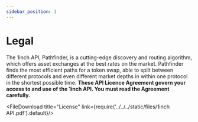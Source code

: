 ```yaml
---
sidebar_position: 1
---
```



# Legal

The 1inch API, Pathfinder, is a cutting-edge discovery and routing algorithm, which offers asset exchanges at the best rates on the market. Pathfinder finds the most efficient paths for a token swap, able to split between different protocols and even different market depths in within one protocol in the shortest possible time.
**These API Licence Agreement govern your access to and use of the 1inch API. You must read the Agreement carefully.**

<FileDownload title="License"
link={require('../../../static/files/1inch API.pdf').default}/>

